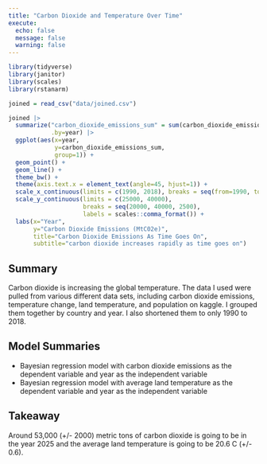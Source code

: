 ```yaml
---
title: "Carbon Dioxide and Temperature Over Time"
execute:
  echo: false
  message: false
  warning: false
---
```


```r
library(tidyverse)
library(janitor)
library(scales)
library(rstanarm)
```


```r
joined = read_csv("data/joined.csv")
```


``` r
joined |>
  summarize("carbon_dioxide_emissions_sum" = sum(carbon_dioxide_emissions, na.rm = TRUE),
            .by=year) |>
  ggplot(aes(x=year,
             y=carbon_dioxide_emissions_sum,
             group=1)) +
  geom_point() +
  geom_line() +
  theme_bw() +
  theme(axis.text.x = element_text(angle=45, hjust=1)) +
  scale_x_continuous(limits = c(1990, 2018), breaks = seq(from=1990, to=2018, by=1)) +
  scale_y_continuous(limits = c(25000, 40000),
                     breaks = seq(20000, 40000, 2500),
                     labels = scales::comma_format()) +
  labs(x="Year",
       y="Carbon Dioxide Emissions (MtC02e)",
       title="Carbon Dioxide Emissions As Time Goes On",
       subtitle="carbon dioxide increases rapidly as time goes on")
```

## Summary

Carbon dioxide is increasing the global temperature. The data I used were pulled from various different data sets, including carbon dioxide emissions, temperature change, land temperature, and population on kaggle. I grouped them together by country and year. I also shortened them to only 1990 to 2018. 

## Model Summaries

- Bayesian regression model with carbon dioxide emissions as the dependent variable and year as the independent variable
- Bayesian regression model with average land temperature as the dependent variable and year as the independent variable

## Takeaway
Around 53,000 (+/- 2000) metric tons of carbon dioxide is going to be in the year 2025 and the average land temperature is going to be 20.6 C (+/- 0.6). 